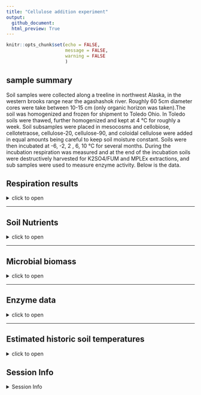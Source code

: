```yaml
---
title: "Cellulose addition experiment"
output: 
  github_document:
  html_preview: True
---
```


```r
knitr::opts_chunk$set(echo = FALSE,
                      message = FALSE,
                      warning = FALSE
                      )
```

## sample summary
Soil samples were collected along a treeline in northwest Alaska, in the western brooks range near the agashashok river. Roughly 60 5cm diameter cores were take between 10-15 cm (only organic horizon was taken).The soil was homogenized and frozen for shipment to Toledo Ohio. In Toledo soils were thawed, further homogenized and kept at 4 °C for roughly a week. Soil subsamples were placed in mesocosms and cellobiose, cellotetraose, cellulose-20, cellulose-90, and coloidal cellulose were added in equal amounts being careful to keep soil moisture constant. Soils were then incubated at -6, -2, 2 , 6, 10 °C for several months. During the incubation respiration was measured and at the end of the incubation soils were destructively harvested for K2SO4/FUM and MPLEx extractions, and sub samples were used to measure enzyme activity. Below is the data. 

## Respiration results

<details>
  <summary>click to open</summary>
Respiration measurements were taken daily during the incubation using a Li-850 bench top respiration unit. Below are the respiration rates for each sample, as well as the calculates accumulative respiration rates.   

```r
tar_read(gg_respiration)
```

</details>


---

## Soil Nutrients
<details>
  <summary>click to open</summary>
Soil K2SO4 extracts were utilized to measure ammonium, Nitrate, Total free primary amines, phosphate, Total reducing sugars. Below is the concentration data.

```r
tar_read(gg_nutrients)
```
</details>

---

## Microbial biomass
<details>
  <summary>click to open</summary>
Soil K2SO4 extracts and fumigated K2SO4 extracts were utilized to measure microbial biomass in the soils at the end of the incubation. 

```r
tar_read(gg_MicrobialBiomass)
```
</details>

---


## Enzyme data
<details>
  <summary>click to open</summary> 
  
### Cellulases and hemicellulases

<details>
  <summary>click to open</summary>
  Cellulases and hemicellulase activity. This includes several downstream enzymes as well as upstream endo enzymes. 
  
```r
tar_read(gg_enzyme1)
```
  </details>
### Nutrient and oxidative enzymes
  <details>
  <summary>click to open</summary>
  Nutrient (nitrogen and phosphorus) acquiring enzyme activity
  
```r
tar_read(gg_enzyme2)
```
  </details>
### Enzyme metrics
  <details>
  <summary>click to open</summary>
  several calculated metrics
  
```r
tar_read(gg_enzyme3)
```
```r
tar_read(gg_Res_Enzyme)
```
  </details>

</details>

---

## Estimated historic soil temperatures
<details>
  <summary>click to open</summary>
Soil temperature estimates were constructed by correlating several years of soil measurements to air temperatures from Kotzebue AK. Then using this relationship soil temperature estimates were constructed from the years before soil measurements were taken. 

```r
tar_read(gg_SoilTemp)
```
</details>

## Session Info 

<details>
  <summary> Session Info </summary>

Date run: `r Sys.Date()`

```r
sessionInfo()
```

</details>